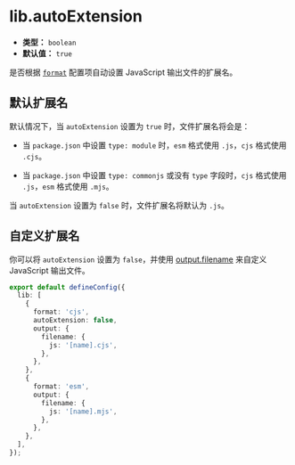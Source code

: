 # lib.autoExtension

- **类型：** `boolean`
- **默认值：** `true`

是否根据 [`format`](/config/lib/format) 配置项自动设置 JavaScript 输出文件的扩展名。

## 默认扩展名

默认情况下，当 `autoExtension` 设置为 `true` 时，文件扩展名将会是：

- 当 `package.json` 中设置 `type: module` 时，`esm` 格式使用 `.js`，`cjs` 格式使用 `.cjs`。

- 当 `package.json` 中设置 `type: commonjs` 或没有 `type` 字段时，`cjs` 格式使用 `.js`，`esm` 格式使用 `.mjs`。

当 `autoExtension` 设置为 `false` 时，文件扩展名将默认为 `.js`。

## 自定义扩展名

你可以将 `autoExtension` 设置为 `false`，并使用 [output.filename](https://rsbuild.dev/zh/config/output/filename) 来自定义 JavaScript 输出文件。

```ts title="rslib.config.ts"
export default defineConfig({
  lib: [
    {
      format: 'cjs',
      autoExtension: false,
      output: {
        filename: {
          js: '[name].cjs',
        },
      },
    },
    {
      format: 'esm',
      output: {
        filename: {
          js: '[name].mjs',
        },
      },
    },
  ],
});
```
